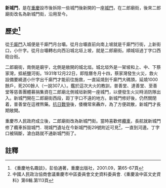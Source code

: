 '''新城門'''，是在[[重慶|重慶]]設市後拆除一些城門後新開的一座[[城門|城門]]，在二郎廟街，後來二郎廟街改名為新城門街，沿用至今。

== 歷史<ref>《重慶地名趣談》，彭伯通著，重慶出版社，2001.09，第65-67頁</ref> ==
從[[千廝門_(重慶)|千廝門]]入城便是千廝門月台壩。從月台壩直前向南上坡就是千廝門行街，上新街口，小什字。從月台壩轉右向西沿城北垣上坡，就是二郎廟街。順城垣過丁字口西砲台街。

二郎廟街，南側是廟宇，北側是敞開的城北垣。城北垣外是一架坡和上、中、下蔡家灣，抵紙鹽河街。1931年12月22日，即陰曆冬月十四，蔡家灣發生火災，救火設備要繞道小什字出千廝門才能前往施救，一直延燒到千廝門大碼頭，延燒1000餘戶，死200餘人（一說307人）。鑑於這次大火的教訓，普善堂、達善堂、至善堂等慈善團體募捐集資在二郎廟北側城垣新開一座城門，以便發生火災時消防隊出入。新城門開在二郎廟街西段，距丁字口不遠的地方。新城門修好後，仍然關閉着，普善堂在這裡熬藥。[[抗日戰爭|抗日戰爭]]後，倭機常來轟炸，為了方便疏散，新城門才長期敞開。

重慶市人民政府成立後，二郎廟街改為新城門街。當時喜歡修[[纜車|纜車]]，長航就新城門修了纜車拆毀城門．現城門遺址在今新城門街29號附近可見<ref>中國人民政治協商會議重慶市中區委員會文史資料委員會.《重慶渝中區文史資料》第6輯.第113頁</ref>，一直到河邊。丁字口被隔斷，滄白路就不通新城門街了。

==註釋==
{{reflist}}

{{重慶城門}}